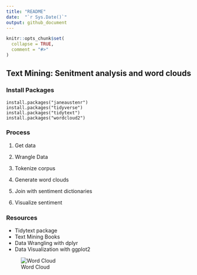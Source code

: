 ```yaml
---
title: "README"
date:  "`r Sys.Date()`"
output: github_document
---
```


<!-- README.md is generated from README.Rmd. Please edit that file -->

```r
knitr::opts_chunk$set(
  collapse = TRUE,
  comment = "#>"
)
```

## Text Mining: Senitment analysis and word clouds

<!-- badges: start -->
<!-- badges: end -->

### Install Packages

```
install.packages("janeaustenr")
install.packages("tidyverse")
install.packages("tidytext")
install.packages("wordcloud2")
```
### Process

1. Get data

1. Wrangle Data

1. Tokenize corpus

1. Generate word clouds

1. Join with sentiment dictionaries

1. Visualize sentiment

### Resources

- Tidytext package
- Text Mining Books
- Data Wrangling with dplyr
- Data Visualization with ggplot2

![Word Cloud](images/word_cloud.PNG "Word Cloud")
